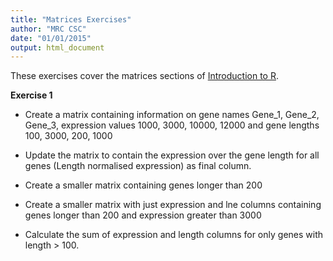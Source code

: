 ```yaml
---
title: "Matrices Exercises"
author: "MRC CSC"
date: "01/01/2015"
output: html_document
---
```



These exercises cover the matrices sections of [Introduction to R]("introToR_Day1.html").

**Exercise 1**

- Create a matrix containing information on gene names Gene_1, Gene_2, Gene_3, expression values 1000, 3000, 10000, 12000 and gene lengths 100, 3000, 200, 1000
- Update the matrix to contain the expression over the gene length for all genes (Length normalised expression) as final column.

- Create a smaller matrix containing genes longer than 200
- Create a smaller matrix with just expression and lne columns containing genes longer than 200 and expression greater than 3000
- Calculate the sum of expression and length columns for only genes with length > 100.
